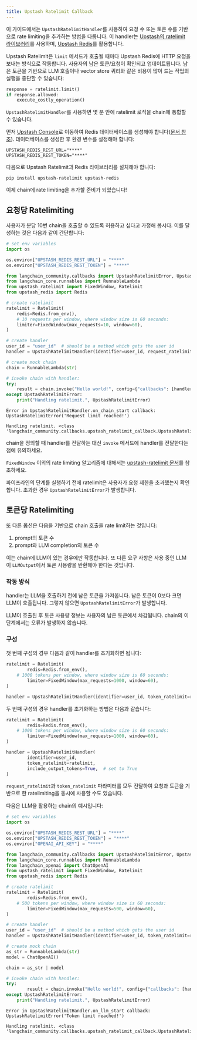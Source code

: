 ```yaml
---
title: Upstash Ratelimit Callback
---
```


이 가이드에서는 `UpstashRatelimitHandler`를 사용하여 요청 수 또는 토큰 수를 기반으로 rate limiting을 추가하는 방법을 다룹니다. 이 handler는 [Upstash의 ratelimit 라이브러리](https://github.com/upstash/ratelimit-py/)를 사용하며, [Upstash Redis](https://upstash.com/docs/redis/overall/getstarted)를 활용합니다.

Upstash Ratelimit은 `limit` 메서드가 호출될 때마다 Upstash Redis에 HTTP 요청을 보내는 방식으로 작동합니다. 사용자의 남은 토큰/요청이 확인되고 업데이트됩니다. 남은 토큰을 기반으로 LLM 호출이나 vector store 쿼리와 같은 비용이 많이 드는 작업의 실행을 중단할 수 있습니다:

```py
response = ratelimit.limit()
if response.allowed:
    execute_costly_operation()
```

`UpstashRatelimitHandler`를 사용하면 몇 분 안에 ratelimit 로직을 chain에 통합할 수 있습니다.

먼저 [Upstash Console](https://console.upstash.com/login)로 이동하여 Redis 데이터베이스를 생성해야 합니다([문서 참조](https://upstash.com/docs/redis/overall/getstarted)). 데이터베이스를 생성한 후 환경 변수를 설정해야 합니다:

```
UPSTASH_REDIS_REST_URL="****"
UPSTASH_REDIS_REST_TOKEN="****"
```

다음으로 Upstash Ratelimit과 Redis 라이브러리를 설치해야 합니다:

```
pip install upstash-ratelimit upstash-redis
```

이제 chain에 rate limiting을 추가할 준비가 되었습니다!

## 요청당 Ratelimiting

사용자가 분당 10번 chain을 호출할 수 있도록 허용하고 싶다고 가정해 봅시다. 이를 달성하는 것은 다음과 같이 간단합니다:

```python
# set env variables
import os

os.environ["UPSTASH_REDIS_REST_URL"] = "****"
os.environ["UPSTASH_REDIS_REST_TOKEN"] = "****"

from langchain_community.callbacks import UpstashRatelimitError, UpstashRatelimitHandler
from langchain_core.runnables import RunnableLambda
from upstash_ratelimit import FixedWindow, Ratelimit
from upstash_redis import Redis

# create ratelimit
ratelimit = Ratelimit(
    redis=Redis.from_env(),
    # 10 requests per window, where window size is 60 seconds:
    limiter=FixedWindow(max_requests=10, window=60),
)

# create handler
user_id = "user_id"  # should be a method which gets the user id
handler = UpstashRatelimitHandler(identifier=user_id, request_ratelimit=ratelimit)

# create mock chain
chain = RunnableLambda(str)

# invoke chain with handler:
try:
    result = chain.invoke("Hello world!", config={"callbacks": [handler]})
except UpstashRatelimitError:
    print("Handling ratelimit.", UpstashRatelimitError)
```

```output
Error in UpstashRatelimitHandler.on_chain_start callback: UpstashRatelimitError('Request limit reached!')
```
```output
Handling ratelimit. <class 'langchain_community.callbacks.upstash_ratelimit_callback.UpstashRatelimitError'>
```

chain을 정의할 때 handler를 전달하는 대신 `invoke` 메서드에 handler를 전달한다는 점에 유의하세요.

`FixedWindow` 이외의 rate limiting 알고리즘에 대해서는 [upstash-ratelimit 문서](https://github.com/upstash/ratelimit-py?tab=readme-ov-file#ratelimiting-algorithms)를 참조하세요.

파이프라인의 단계를 실행하기 전에 ratelimit은 사용자가 요청 제한을 초과했는지 확인합니다. 초과한 경우 `UpstashRatelimitError`가 발생합니다.

## 토큰당 Ratelimiting

또 다른 옵션은 다음을 기반으로 chain 호출을 rate limit하는 것입니다:

1. prompt의 토큰 수
2. prompt와 LLM completion의 토큰 수

이는 chain에 LLM이 있는 경우에만 작동합니다. 또 다른 요구 사항은 사용 중인 LLM이 `LLMOutput`에서 토큰 사용량을 반환해야 한다는 것입니다.

### 작동 방식

handler는 LLM을 호출하기 전에 남은 토큰을 가져옵니다. 남은 토큰이 0보다 크면 LLM이 호출됩니다. 그렇지 않으면 `UpstashRatelimitError`가 발생합니다.

LLM이 호출된 후 토큰 사용량 정보는 사용자의 남은 토큰에서 차감됩니다. chain의 이 단계에서는 오류가 발생하지 않습니다.

### 구성

첫 번째 구성의 경우 다음과 같이 handler를 초기화하면 됩니다:

```python
ratelimit = Ratelimit(
        redis=Redis.from_env(),
    # 1000 tokens per window, where window size is 60 seconds:
        limiter=FixedWindow(max_requests=1000, window=60),
)

handler = UpstashRatelimitHandler(identifier=user_id, token_ratelimit=ratelimit)
```

두 번째 구성의 경우 handler를 초기화하는 방법은 다음과 같습니다:

```python
ratelimit = Ratelimit(
        redis=Redis.from_env(),
    # 1000 tokens per window, where window size is 60 seconds:
        limiter=FixedWindow(max_requests=1000, window=60),
)

handler = UpstashRatelimitHandler(
        identifier=user_id,
        token_ratelimit=ratelimit,
        include_output_tokens=True,  # set to True
)
```

`request_ratelimit`과 `token_ratelimit` 파라미터를 모두 전달하여 요청과 토큰을 기반으로 한 ratelimiting을 동시에 사용할 수도 있습니다.

다음은 LLM을 활용하는 chain의 예시입니다:

```python
# set env variables
import os

os.environ["UPSTASH_REDIS_REST_URL"] = "****"
os.environ["UPSTASH_REDIS_REST_TOKEN"] = "****"
os.environ["OPENAI_API_KEY"] = "****"

from langchain_community.callbacks import UpstashRatelimitError, UpstashRatelimitHandler
from langchain_core.runnables import RunnableLambda
from langchain_openai import ChatOpenAI
from upstash_ratelimit import FixedWindow, Ratelimit
from upstash_redis import Redis

# create ratelimit
ratelimit = Ratelimit(
        redis=Redis.from_env(),
    # 500 tokens per window, where window size is 60 seconds:
        limiter=FixedWindow(max_requests=500, window=60),
)

# create handler
user_id = "user_id"  # should be a method which gets the user id
handler = UpstashRatelimitHandler(identifier=user_id, token_ratelimit=ratelimit)

# create mock chain
as_str = RunnableLambda(str)
model = ChatOpenAI()

chain = as_str | model

# invoke chain with handler:
try:
        result = chain.invoke("Hello world!", config={"callbacks": [handler]})
except UpstashRatelimitError:
    print("Handling ratelimit.", UpstashRatelimitError)
```

```output
Error in UpstashRatelimitHandler.on_llm_start callback: UpstashRatelimitError('Token limit reached!')
```
```output
Handling ratelimit. <class 'langchain_community.callbacks.upstash_ratelimit_callback.UpstashRatelimitError'>
```